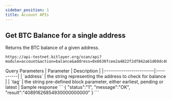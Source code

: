 ---
sidebar_position: 1
title: Account APIs
---


## Get BTC Balance for a single address
Returns the BTC balance of a given address.
```
https://api-testnet.bitlayer.org/scan/api?module=account&action=balance&address=0x6630fcee2a4822f2df842a61d69dc4061bcaa534&tag=latest
```
<Tabs>
  <TabItem value="request" label="Request" default>
    Query Parameters
    | Parameter                   | Description  | 
    |:------------------------|:----------|
    | `address`                  | the string representing the address to check for balance       |
    | `tag`           | the string pre-defined block parameter, either earliest, pending or latest        | 
  </TabItem>
  <TabItem value="response" label="Response">
    Sample response
    ```
    {
   "status":"1",
   "message":"OK",
   "result":"40891626854930000000000" 
    }
    ```
  </TabItem>
</Tabs>